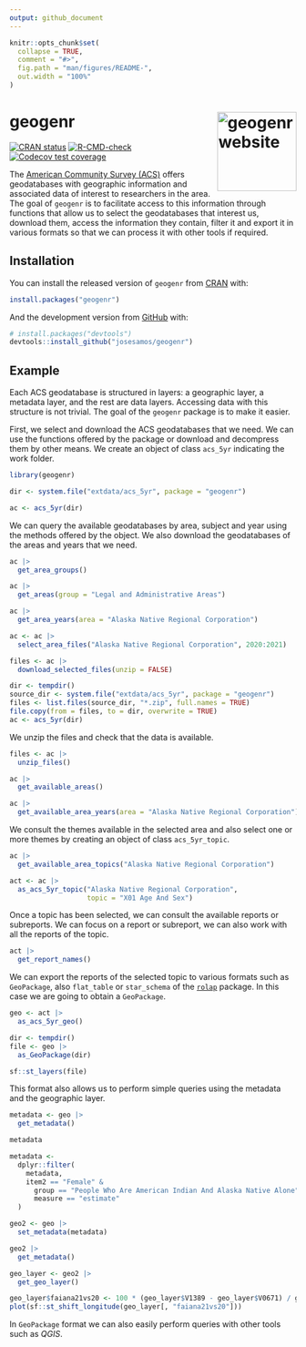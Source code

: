 ```yaml
---
output: github_document
---
```


<!-- README.md is generated from README.Rmd. Please edit that file -->

```r
knitr::opts_chunk$set(
  collapse = TRUE,
  comment = "#>",
  fig.path = "man/figures/README-",
  out.width = "100%"
)
```

# geogenr <a href="https://josesamos.github.io/geogenr/"><img src="man/figures/logo.png" align="right" height="139" alt="geogenr website" /></a>


<!-- badges: start -->
[![CRAN status](https://www.r-pkg.org/badges/version/geogenr)](https://CRAN.R-project.org/package=geogenr)
[![R-CMD-check](https://github.com/josesamos/geogenr/actions/workflows/R-CMD-check.yaml/badge.svg)](https://github.com/josesamos/geogenr/actions/workflows/R-CMD-check.yaml)
[![Codecov test coverage](https://codecov.io/gh/josesamos/geogenr/branch/master/graph/badge.svg)](https://app.codecov.io/gh/josesamos/geogenr?branch=master)
<!-- badges: end -->

<!-- [![Downloads](http://cranlogs.r-pkg.org/badges/geogenr?color=brightgreen)](https://www.r-pkg.org:443/pkg/geogenr) -->


The [American Community Survey (ACS)](https://www.census.gov/programs-surveys/acs) offers geodatabases with geographic information and associated data of interest to researchers in the area. The goal of `geogenr` is to facilitate access to this information through functions that allow us to select the geodatabases that interest us, download them, access the information they contain, filter it and export it in various formats so that we can process it with other tools if required.

## Installation

You can install the released version of `geogenr` from [CRAN](https://CRAN.R-project.org) with:

``` r
install.packages("geogenr")
```

And the development version from [GitHub](https://github.com/) with:

``` r
# install.packages("devtools")
devtools::install_github("josesamos/geogenr")
```
## Example

Each ACS geodatabase is structured in layers: a geographic layer, a metadata layer, and the rest are data layers. Accessing data with this structure is not trivial. The goal of the `geogenr` package is to make it easier.

First, we select and download the ACS geodatabases that we need. We can use the functions offered by the package or download and decompress them by other means. We create an object of class `acs_5yr` indicating the work folder.

```r
library(geogenr)

dir <- system.file("extdata/acs_5yr", package = "geogenr")

ac <- acs_5yr(dir)
```

We can query the available geodatabases by area, subject and year using the methods offered by the object. We also download the geodatabases of the areas and years that we need.

```r
ac |>
  get_area_groups()

ac |>
  get_areas(group = "Legal and Administrative Areas")

ac |>
  get_area_years(area = "Alaska Native Regional Corporation")

ac <- ac |>
  select_area_files("Alaska Native Regional Corporation", 2020:2021)

files <- ac |>
  download_selected_files(unzip = FALSE)
```

```r
dir <- tempdir()
source_dir <- system.file("extdata/acs_5yr", package = "geogenr")
files <- list.files(source_dir, "*.zip", full.names = TRUE)
file.copy(from = files, to = dir, overwrite = TRUE)
ac <- acs_5yr(dir)
```

We unzip the files and check that the data is available.

```r
files <- ac |>
  unzip_files()

ac |>
  get_available_areas()

ac |>
  get_available_area_years(area = "Alaska Native Regional Corporation")
```

We consult the themes available in the selected area and also select one or more themes by creating an object of class `acs_5yr_topic`.

```r
ac |>
  get_available_area_topics("Alaska Native Regional Corporation")

act <- ac |>
  as_acs_5yr_topic("Alaska Native Regional Corporation",
                   topic = "X01 Age And Sex")
```

Once a topic has been selected, we can consult the available reports or subreports. We can focus on a report or subreport, we can also work with all the reports of the topic.

```r
act |>
  get_report_names()
```

We can export the reports of the selected topic to various formats such as `GeoPackage`, also `flat_table` or `star_schema` of the [`rolap`](https://cran.r-project.org/package=rolap) package. In this case we are going to obtain a `GeoPackage`.

```r
geo <- act |>
  as_acs_5yr_geo()

dir <- tempdir()
file <- geo |>
  as_GeoPackage(dir)

sf::st_layers(file)
```

This format also allows us to perform simple queries using the metadata and the geographic layer.

```r
metadata <- geo |>
  get_metadata()

metadata

metadata <-
  dplyr::filter(
    metadata,
    item2 == "Female" &
      group == "People Who Are American Indian And Alaska Native Alone" &
      measure == "estimate"
  )

geo2 <- geo |>
  set_metadata(metadata)

geo2 |>
  get_metadata()

geo_layer <- geo2 |> 
  get_geo_layer()

geo_layer$faiana21vs20 <- 100 * (geo_layer$V1389 - geo_layer$V0671) / geo_layer$V0671
plot(sf::st_shift_longitude(geo_layer[, "faiana21vs20"]))
```

In `GeoPackage` format we can also easily perform queries with other tools such as *QGIS*.
